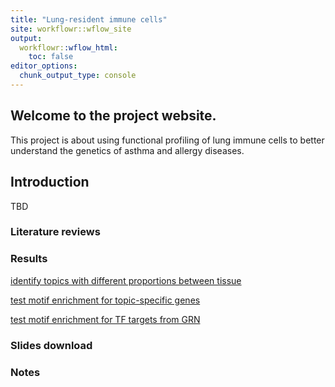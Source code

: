 ```yaml
---
title: "Lung-resident immune cells"
site: workflowr::wflow_site
output:
  workflowr::wflow_html:
    toc: false
editor_options:
  chunk_output_type: console
---
```


## Welcome to the project website. 

This project is about using functional profiling of lung immune cells to better understand the genetics of asthma and allergy diseases.

## Introduction
TBD

### Literature reviews 

### Results

[identify topics with different proportions between tissue](cross_tissue_DE_u19_fastTopics.html)

[test motif enrichment for topic-specific genes](U19_motif_analysis.html)

[test motif enrichment for TF targets from GRN](identify_TFs_with_immune_function.html)

### Slides download

### Notes